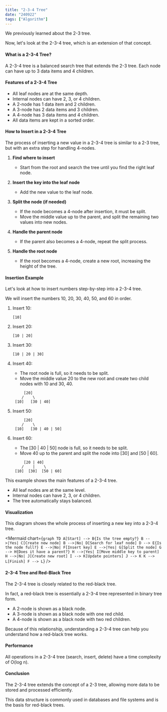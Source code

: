 ```yaml
---
title: "2-3-4 Tree"
date: "240922"
tags: ["Algorithm"]
---
```


We previously learned about the 2-3 tree.

Now, let's look at the 2-3-4 tree, which is an extension of that concept.

#### What is a 2-3-4 Tree?

A 2-3-4 tree is a balanced search tree that extends the 2-3 tree. Each node can have up to 3 data items and 4 children.

#### Features of a 2-3-4 Tree

- All leaf nodes are at the same depth.
- Internal nodes can have 2, 3, or 4 children.
- A 2-node has 1 data item and 2 children.
- A 3-node has 2 data items and 3 children.
- A 4-node has 3 data items and 4 children.
- All data items are kept in a sorted order.

#### How to Insert in a 2-3-4 Tree

The process of inserting a new value in a 2-3-4 tree is similar to a 2-3 tree, but with an extra step for handling 4-nodes.

1. **Find where to insert**

   - Start from the root and search the tree until you find the right leaf node.

2. **Insert the key into the leaf node**

   - Add the new value to the leaf node.

3. **Split the node (if needed)**

   - If the node becomes a 4-node after insertion, it must be split.
   - Move the middle value up to the parent, and split the remaining two values into new nodes.

4. **Handle the parent node**

   - If the parent also becomes a 4-node, repeat the split process.

5. **Handle the root node**

   - If the root becomes a 4-node, create a new root, increasing the height of the tree.

#### Insertion Example

Let's look at how to insert numbers step-by-step into a 2-3-4 tree.

We will insert the numbers 10, 20, 30, 40, 50, and 60 in order.

1. Insert 10:

   ```
   [10]
   ```

2. Insert 20:

   ```
   [10 | 20]
   ```

3. Insert 30:

   ```
   [10 | 20 | 30]
   ```

4. Insert 40:

   - The root node is full, so it needs to be split.
   - Move the middle value 20 to the new root and create two child nodes with 10 and 30, 40.

   ```
        [20]
       /    \
    [10]   [30 | 40]
   ```

5. Insert 50:

   ```
        [20]
       /    \
    [10]   [30 | 40 | 50]
   ```

6. Insert 60:

   - The [30 | 40 | 50] node is full, so it needs to be split.
   - Move 40 up to the parent and split the node into [30] and [50 | 60].

   ```
        [20 | 40]
       /    |    \
    [10]  [30]  [50 | 60]
   ```

This example shows the main features of a 2-3-4 tree.

- All leaf nodes are at the same level.
- Internal nodes can have 2, 3, or 4 children.
- The tree automatically stays balanced.

#### Visualization

This diagram shows the whole process of inserting a new key into a 2-3-4 tree.

<Mermaid
  chart={`
graph TD
    A[Start] --> B{Is the tree empty?}
    B -->|Yes| C[Create new node]
    B -->|No| D[Search for leaf node]
    D --> E{Is the node full?}
    E -->|No| F[Insert key]
    E -->|Yes| G[Split the node]
    G --> H{Does it have a parent?}
    H -->|Yes| I[Move middle key to parent]
    H -->|No| J[Create new root]
    I --> K[Update pointers]
    J --> K
    K --> L[Finish]
    F --> L
   `}
/>

#### 2-3-4 Tree and Red-Black Tree

The 2-3-4 tree is closely related to the red-black tree.

In fact, a red-black tree is essentially a 2-3-4 tree represented in binary tree form.

- A 2-node is shown as a black node.
- A 3-node is shown as a black node with one red child.
- A 4-node is shown as a black node with two red children.

Because of this relationship, understanding a 2-3-4 tree can help you understand how a red-black tree works.

#### Performance

All operations in a 2-3-4 tree (search, insert, delete) have a time complexity of O(log n).

#### Conclusion

The 2-3-4 tree extends the concept of a 2-3 tree, allowing more data to be stored and processed efficiently.

This data structure is commonly used in databases and file systems and is the basis for red-black trees.
